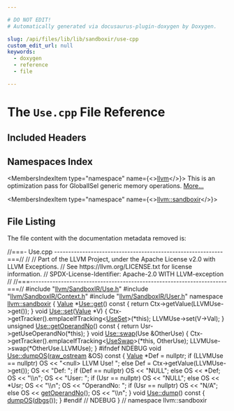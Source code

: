 ```yaml
---

# DO NOT EDIT!
# Automatically generated via docusaurus-plugin-doxygen by Doxygen.

slug: /api/files/lib/lib/sandboxir/use-cpp
custom_edit_url: null
keywords:
  - doxygen
  - reference
  - file

---
```





# The `Use.cpp` File Reference

<DoxygenPage pluginConfig={pluginConfig}>



## Included Headers

<IncludesList>
<IncludesListItem
  filePath="llvm/IR/Use.h"
  permalink="/docs/api/files/include/include/llvm/include/llvm/ir/use-h"
  isLocal="true" />
<IncludesListItem
  filePath="llvm/IR/User.h"
  permalink="/docs/api/files/include/include/llvm/include/llvm/ir/user-h"
  isLocal="true" />
<IncludesListItem
  filePath="llvm/SandboxIR/Use.h"
  permalink="/docs/api/files/include/include/llvm/include/llvm/sandboxir/use-h"
  isLocal="true" />
<IncludesListItem
  filePath="llvm/SandboxIR/Context.h"
  permalink="/docs/api/files/include/include/llvm/include/llvm/sandboxir/context-h"
  isLocal="true" />
<IncludesListItem
  filePath="llvm/SandboxIR/User.h"
  permalink="/docs/api/files/include/include/llvm/include/llvm/sandboxir/user-h"
  isLocal="true" />
</IncludesList>

## Namespaces Index

<MembersIndex>

<MembersIndexItem
  type="namespace"
  name={<><a href="/docs/api/namespaces/llvm">llvm</a></>}>
This is an optimization pass for GlobalISel generic memory operations. <a href="/docs/api/namespaces/llvm/#details">More...</a>
</MembersIndexItem>

<MembersIndexItem
  type="namespace"
  name={<><a href="/docs/api/namespaces/llvm/sandboxir">llvm::sandboxir</a></>}>
</MembersIndexItem>

</MembersIndex>


## File Listing

The file content with the documentation metadata removed is:

<ProgramListing>

<Link id="l00001" /><CodeLine lineNumber="1"><Highlight kind="comment">//===- Use.cpp ------------------------------------------------------------===//</Highlight><Highlight kind="normal"></Highlight></CodeLine>
<Link id="l00002" /><CodeLine lineNumber="2"><Highlight kind="normal"></Highlight><Highlight kind="comment">//</Highlight><Highlight kind="normal"></Highlight></CodeLine>
<Link id="l00003" /><CodeLine lineNumber="3"><Highlight kind="normal"></Highlight><Highlight kind="comment">// Part of the LLVM Project, under the Apache License v2.0 with LLVM Exceptions.</Highlight><Highlight kind="normal"></Highlight></CodeLine>
<Link id="l00004" /><CodeLine lineNumber="4"><Highlight kind="normal"></Highlight><Highlight kind="comment">// See https://llvm.org/LICENSE.txt for license information.</Highlight><Highlight kind="normal"></Highlight></CodeLine>
<Link id="l00005" /><CodeLine lineNumber="5"><Highlight kind="normal"></Highlight><Highlight kind="comment">// SPDX-License-Identifier: Apache-2.0 WITH LLVM-exception</Highlight><Highlight kind="normal"></Highlight></CodeLine>
<Link id="l00006" /><CodeLine lineNumber="6"><Highlight kind="normal"></Highlight><Highlight kind="comment">//</Highlight><Highlight kind="normal"></Highlight></CodeLine>
<Link id="l00007" /><CodeLine lineNumber="7"><Highlight kind="normal"></Highlight><Highlight kind="comment">//===----------------------------------------------------------------------===//</Highlight><Highlight kind="normal"></Highlight></CodeLine>
<Link id="l00008" /><CodeLine lineNumber="8"><Highlight kind="normal"></Highlight></CodeLine>
<Link id="l00009" /><CodeLine lineNumber="9"><Highlight kind="normal"></Highlight><Highlight kind="preprocessor">#include &quot;<a href="/docs/api/files/include/include/llvm/include/llvm/sandboxir/use-h">llvm/SandboxIR/Use.h</a>&quot;</Highlight><Highlight kind="normal"></Highlight></CodeLine>
<Link id="l00010" /><CodeLine lineNumber="10"><Highlight kind="normal"></Highlight><Highlight kind="preprocessor">#include &quot;<a href="/docs/api/files/include/include/llvm/include/llvm/sandboxir/context-h">llvm/SandboxIR/Context.h</a>&quot;</Highlight><Highlight kind="normal"></Highlight></CodeLine>
<Link id="l00011" /><CodeLine lineNumber="11"><Highlight kind="normal"></Highlight><Highlight kind="preprocessor">#include &quot;<a href="/docs/api/files/include/include/llvm/include/llvm/sandboxir/user-h">llvm/SandboxIR/User.h</a>&quot;</Highlight><Highlight kind="normal"></Highlight></CodeLine>
<Link id="l00012" /><CodeLine lineNumber="12"><Highlight kind="normal"></Highlight></CodeLine>
<Link id="l00013" /><CodeLine lineNumber="13"><Highlight kind="normal"></Highlight><Highlight kind="keyword">namespace </Highlight><Highlight kind="normal"><a href="/docs/api/namespaces/llvm/sandboxir">llvm::sandboxir</a> &#123;</Highlight></CodeLine>
<Link id="l00014" /><CodeLine lineNumber="14" lineLink="/docs/api/classes/llvm/use/#a571caa9e25e6854e940f5bd78b7d8c9b"><Highlight kind="normal"></Highlight></CodeLine>
<Link id="l00015" /><CodeLine lineNumber="15" lineLink="/docs/api/classes/llvm/sandboxir/use/#ae8e7baeb75c96786957fe74a468ee8c7"><Highlight kind="normal"><a href="/docs/api/classes/llvm/sandboxir/use/#aeceedf6e1a7d48a588516ce2b1983d6f">Value</a> &#42;<a href="/docs/api/classes/llvm/sandboxir/use/#ae8e7baeb75c96786957fe74a468ee8c7">Use::get</a>()</Highlight><Highlight kind="keyword"> const </Highlight><Highlight kind="normal">&#123; </Highlight><Highlight kind="keywordflow">return</Highlight><Highlight kind="normal"> Ctx-&gt;getValue(LLVMUse-&gt;get()); &#125;</Highlight></CodeLine>
<Link id="l00016" /><CodeLine lineNumber="16"><Highlight kind="normal"></Highlight></CodeLine>
<Link id="l00017" /><CodeLine lineNumber="17" lineLink="/docs/api/classes/llvm/sandboxir/use/#a2c6af15e2356512ce029aa033da82474"><Highlight kind="normal"></Highlight><Highlight kind="keywordtype">void</Highlight><Highlight kind="normal"> <a href="/docs/api/classes/llvm/sandboxir/use/#a2c6af15e2356512ce029aa033da82474">Use::set</a>(<a href="/docs/api/classes/llvm/sandboxir/use/#aeceedf6e1a7d48a588516ce2b1983d6f">Value</a> &#42;V) &#123;</Highlight></CodeLine>
<Link id="l00018" /><CodeLine lineNumber="18"><Highlight kind="normal">  Ctx-&gt;getTracker().emplaceIfTracking&lt;<a href="/docs/api/classes/llvm/sandboxir/useset">UseSet</a>&gt;(&#42;this);</Highlight></CodeLine>
<Link id="l00019" /><CodeLine lineNumber="19"><Highlight kind="normal">  LLVMUse-&gt;set(V-&gt;Val);</Highlight></CodeLine>
<Link id="l00020" /><CodeLine lineNumber="20"><Highlight kind="normal">&#125;</Highlight></CodeLine>
<Link id="l00021" /><CodeLine lineNumber="21"><Highlight kind="normal"></Highlight></CodeLine>
<Link id="l00022" /><CodeLine lineNumber="22" lineLink="/docs/api/classes/llvm/sandboxir/use/#a401e8254715a72e9efab9ec8ae745e19"><Highlight kind="normal"></Highlight><Highlight kind="keywordtype">unsigned</Highlight><Highlight kind="normal"> <a href="/docs/api/classes/llvm/sandboxir/use/#a401e8254715a72e9efab9ec8ae745e19">Use::getOperandNo</a>()</Highlight><Highlight kind="keyword"> const </Highlight><Highlight kind="normal">&#123; </Highlight><Highlight kind="keywordflow">return</Highlight><Highlight kind="normal"> Usr-&gt;getUseOperandNo(&#42;</Highlight><Highlight kind="keyword">this</Highlight><Highlight kind="normal">); &#125;</Highlight></CodeLine>
<Link id="l00023" /><CodeLine lineNumber="23"><Highlight kind="normal"></Highlight></CodeLine>
<Link id="l00024" /><CodeLine lineNumber="24" lineLink="/docs/api/classes/llvm/sandboxir/use/#a8f318c92cc039b5250ff057b193539e6"><Highlight kind="normal"></Highlight><Highlight kind="keywordtype">void</Highlight><Highlight kind="normal"> <a href="/docs/api/classes/llvm/sandboxir/use/#a8f318c92cc039b5250ff057b193539e6">Use::swap</a>(Use &amp;OtherUse) &#123;</Highlight></CodeLine>
<Link id="l00025" /><CodeLine lineNumber="25"><Highlight kind="normal">  Ctx-&gt;getTracker().emplaceIfTracking&lt;<a href="/docs/api/classes/llvm/sandboxir/useswap">UseSwap</a>&gt;(&#42;</Highlight><Highlight kind="keyword">this</Highlight><Highlight kind="normal">, OtherUse);</Highlight></CodeLine>
<Link id="l00026" /><CodeLine lineNumber="26"><Highlight kind="normal">  LLVMUse-&gt;swap(&#42;OtherUse.LLVMUse);</Highlight></CodeLine>
<Link id="l00027" /><CodeLine lineNumber="27"><Highlight kind="normal">&#125;</Highlight></CodeLine>
<Link id="l00028" /><CodeLine lineNumber="28"><Highlight kind="normal"></Highlight></CodeLine>
<Link id="l00029" /><CodeLine lineNumber="29"><Highlight kind="normal"></Highlight><Highlight kind="preprocessor">#ifndef NDEBUG</Highlight><Highlight kind="normal"></Highlight></CodeLine>
<Link id="l00030" /><CodeLine lineNumber="30" lineLink="/docs/api/classes/llvm/sandboxir/use/#a6bb064b377ce2c559c8d8dcde1d364ce"><Highlight kind="normal"></Highlight><Highlight kind="keywordtype">void</Highlight><Highlight kind="normal"> <a href="/docs/api/classes/llvm/sandboxir/use/#a6bb064b377ce2c559c8d8dcde1d364ce">Use::dumpOS</a>(<a href="/docs/api/classes/llvm/raw-ostream">raw&#95;ostream</a> &amp;OS)</Highlight><Highlight kind="keyword"> const </Highlight><Highlight kind="normal">&#123;</Highlight></CodeLine>
<Link id="l00031" /><CodeLine lineNumber="31" lineLink="/docs/api/classes/llvm/use/#a541187eb976df2189b40b3f62ed2cee0"><Highlight kind="normal">  <a href="/docs/api/classes/llvm/use/#aeceedf6e1a7d48a588516ce2b1983d6f">Value</a> &#42;Def = </Highlight><Highlight kind="keyword">nullptr</Highlight><Highlight kind="normal">;</Highlight></CodeLine>
<Link id="l00032" /><CodeLine lineNumber="32"><Highlight kind="normal">  </Highlight><Highlight kind="keywordflow">if</Highlight><Highlight kind="normal"> (LLVMUse == </Highlight><Highlight kind="keyword">nullptr</Highlight><Highlight kind="normal">)</Highlight></CodeLine>
<Link id="l00033" /><CodeLine lineNumber="33"><Highlight kind="normal">    OS &lt;&lt; </Highlight><Highlight kind="stringliteral">&quot;&lt;null&gt; LLVM Use! &quot;</Highlight><Highlight kind="normal">;</Highlight></CodeLine>
<Link id="l00034" /><CodeLine lineNumber="34"><Highlight kind="normal">  </Highlight><Highlight kind="keywordflow">else</Highlight><Highlight kind="normal"></Highlight></CodeLine>
<Link id="l00035" /><CodeLine lineNumber="35" lineLink="/docs/api/classes/llvm/use/#a017fb8dfaf7591379bf7596ce0f196eb"><Highlight kind="normal">    Def = Ctx-&gt;getValue(LLVMUse-&gt;get());</Highlight></CodeLine>
<Link id="l00036" /><CodeLine lineNumber="36"><Highlight kind="normal">  OS &lt;&lt; </Highlight><Highlight kind="stringliteral">&quot;Def:  &quot;</Highlight><Highlight kind="normal">;</Highlight></CodeLine>
<Link id="l00037" /><CodeLine lineNumber="37"><Highlight kind="normal">  </Highlight><Highlight kind="keywordflow">if</Highlight><Highlight kind="normal"> (Def == </Highlight><Highlight kind="keyword">nullptr</Highlight><Highlight kind="normal">)</Highlight></CodeLine>
<Link id="l00038" /><CodeLine lineNumber="38"><Highlight kind="normal">    OS &lt;&lt; </Highlight><Highlight kind="stringliteral">&quot;NULL&quot;</Highlight><Highlight kind="normal">;</Highlight></CodeLine>
<Link id="l00039" /><CodeLine lineNumber="39"><Highlight kind="normal">  </Highlight><Highlight kind="keywordflow">else</Highlight><Highlight kind="normal"></Highlight></CodeLine>
<Link id="l00040" /><CodeLine lineNumber="40"><Highlight kind="normal">    OS &lt;&lt; &#42;Def;</Highlight></CodeLine>
<Link id="l00041" /><CodeLine lineNumber="41"><Highlight kind="normal">  OS &lt;&lt; </Highlight><Highlight kind="stringliteral">&quot;\\n&quot;</Highlight><Highlight kind="normal">;</Highlight></CodeLine>
<Link id="l00042" /><CodeLine lineNumber="42"><Highlight kind="normal"></Highlight></CodeLine>
<Link id="l00043" /><CodeLine lineNumber="43"><Highlight kind="normal">  OS &lt;&lt; </Highlight><Highlight kind="stringliteral">&quot;User: &quot;</Highlight><Highlight kind="normal">;</Highlight></CodeLine>
<Link id="l00044" /><CodeLine lineNumber="44"><Highlight kind="normal">  </Highlight><Highlight kind="keywordflow">if</Highlight><Highlight kind="normal"> (Usr == </Highlight><Highlight kind="keyword">nullptr</Highlight><Highlight kind="normal">)</Highlight></CodeLine>
<Link id="l00045" /><CodeLine lineNumber="45"><Highlight kind="normal">    OS &lt;&lt; </Highlight><Highlight kind="stringliteral">&quot;NULL&quot;</Highlight><Highlight kind="normal">;</Highlight></CodeLine>
<Link id="l00046" /><CodeLine lineNumber="46"><Highlight kind="normal">  </Highlight><Highlight kind="keywordflow">else</Highlight><Highlight kind="normal"></Highlight></CodeLine>
<Link id="l00047" /><CodeLine lineNumber="47"><Highlight kind="normal">    OS &lt;&lt; &#42;Usr;</Highlight></CodeLine>
<Link id="l00048" /><CodeLine lineNumber="48"><Highlight kind="normal">  OS &lt;&lt; </Highlight><Highlight kind="stringliteral">&quot;\\n&quot;</Highlight><Highlight kind="normal">;</Highlight></CodeLine>
<Link id="l00049" /><CodeLine lineNumber="49"><Highlight kind="normal"></Highlight></CodeLine>
<Link id="l00050" /><CodeLine lineNumber="50"><Highlight kind="normal">  OS &lt;&lt; </Highlight><Highlight kind="stringliteral">&quot;OperandNo: &quot;</Highlight><Highlight kind="normal">;</Highlight></CodeLine>
<Link id="l00051" /><CodeLine lineNumber="51"><Highlight kind="normal">  </Highlight><Highlight kind="keywordflow">if</Highlight><Highlight kind="normal"> (Usr == </Highlight><Highlight kind="keyword">nullptr</Highlight><Highlight kind="normal">)</Highlight></CodeLine>
<Link id="l00052" /><CodeLine lineNumber="52"><Highlight kind="normal">    OS &lt;&lt; </Highlight><Highlight kind="stringliteral">&quot;N/A&quot;</Highlight><Highlight kind="normal">;</Highlight></CodeLine>
<Link id="l00053" /><CodeLine lineNumber="53"><Highlight kind="normal">  </Highlight><Highlight kind="keywordflow">else</Highlight><Highlight kind="normal"></Highlight></CodeLine>
<Link id="l00054" /><CodeLine lineNumber="54"><Highlight kind="normal">    OS &lt;&lt; <a href="/docs/api/classes/llvm/sandboxir/use/#a401e8254715a72e9efab9ec8ae745e19">getOperandNo</a>();</Highlight></CodeLine>
<Link id="l00055" /><CodeLine lineNumber="55"><Highlight kind="normal">  OS &lt;&lt; </Highlight><Highlight kind="stringliteral">&quot;\\n&quot;</Highlight><Highlight kind="normal">;</Highlight></CodeLine>
<Link id="l00056" /><CodeLine lineNumber="56"><Highlight kind="normal">&#125;</Highlight></CodeLine>
<Link id="l00057" /><CodeLine lineNumber="57"><Highlight kind="normal"></Highlight></CodeLine>
<Link id="l00058" /><CodeLine lineNumber="58" lineLink="/docs/api/classes/llvm/sandboxir/use/#ab080627a29f21c0fcf12802e16cc5821"><Highlight kind="normal"></Highlight><Highlight kind="keywordtype">void</Highlight><Highlight kind="normal"> <a href="/docs/api/classes/llvm/sandboxir/use/#ab080627a29f21c0fcf12802e16cc5821">Use::dump</a>()</Highlight><Highlight kind="keyword"> const </Highlight><Highlight kind="normal">&#123; <a href="/docs/api/classes/llvm/sandboxir/use/#a6bb064b377ce2c559c8d8dcde1d364ce">dumpOS</a>(<a href="/docs/api/namespaces/llvm/#a7c46c742c31be54870e2038048e6b391">dbgs</a>()); &#125;</Highlight></CodeLine>
<Link id="l00059" /><CodeLine lineNumber="59"><Highlight kind="normal"></Highlight><Highlight kind="preprocessor">#endif </Highlight><Highlight kind="comment">// NDEBUG</Highlight><Highlight kind="normal"></Highlight></CodeLine>
<Link id="l00060" /><CodeLine lineNumber="60"><Highlight kind="normal"></Highlight></CodeLine>
<Link id="l00061" /><CodeLine lineNumber="61"><Highlight kind="normal">&#125; </Highlight><Highlight kind="comment">// namespace llvm::sandboxir</Highlight><Highlight kind="normal"></Highlight></CodeLine>

</ProgramListing>


</DoxygenPage>
